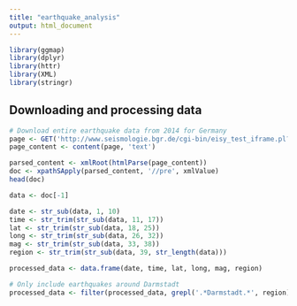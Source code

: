 ```yaml
---
title: "earthquake_analysis"
output: html_document
---
```



```r

library(ggmap)
library(dplyr)
library(httr)
library(XML)
library(stringr)

```

## Downloading and processing data

```r

# Download entire earthquake data from 2014 for Germany
page <- GET('http://www.seismologie.bgr.de/cgi-bin/eisy_test_iframe.pl?begin_date=20140101&end_date=20140713&min_lat=&max_lat=&min_lon=&max_lon=&min_mag=&max_mag=&')
page_content <- content(page, 'text')

parsed_content <- xmlRoot(htmlParse(page_content))
doc <- xpathSApply(parsed_content, '//pre', xmlValue)
head(doc)

data <- doc[-1]

date <- str_sub(data, 1, 10)
time <- str_trim(str_sub(data, 11, 17))
lat <- str_trim(str_sub(data, 18, 25))
long <- str_trim(str_sub(data, 26, 32))
mag <- str_trim(str_sub(data, 33, 38))
region <- str_trim(str_sub(data, 39, str_length(data)))

processed_data <- data.frame(date, time, lat, long, mag, region)

# Only include earthquakes around Darmstadt
processed_data <- filter(processed_data, grepl('.*Darmstadt.*', region))


```


